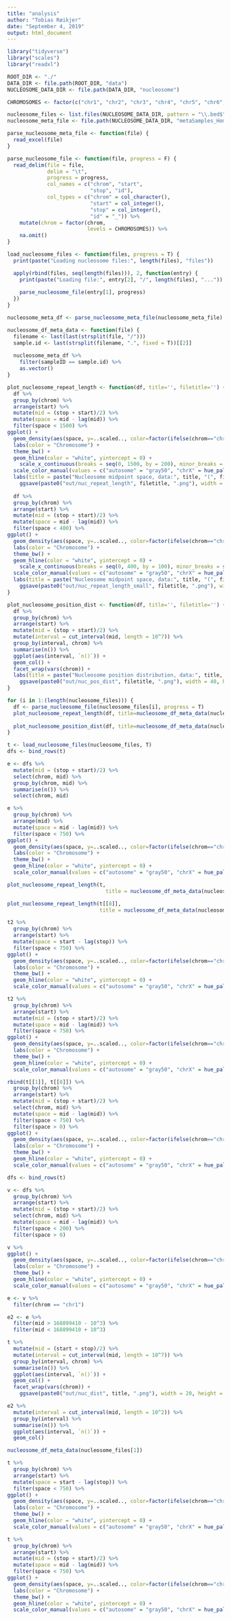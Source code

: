 ---
title: "analysis"
author: "Tobias Røikjer"
date: "September 4, 2019"
output: html_document
---

```{r}
library("tidyverse")
library("scales")
library("readxl")

ROOT_DIR <- "./"
DATA_DIR <- file.path(ROOT_DIR, "data")
NUCLEOSOME_DATA_DIR <- file.path(DATA_DIR, "nucleosome")

CHROMOSOMES <- factor(c("chr1", "chr2", "chr3", "chr4", "chr5", "chr6", "chr7", "chr8", "chr9", "chr10", "chr11", "chr12", "chr13", "chr14", "chr15", "chr16", "chr17", "chr18", "chr19", "chr20", "chr21", "chrX", "chrY"))

```

```{r}
nucleosome_files <- list.files(NUCLEOSOME_DATA_DIR, pattern = "\\.bed$", full.names = T)
nucleosome_meta_file <- file.path(NUCLEOSOME_DATA_DIR, "metaSamples_Homo_sapiens.xlsx")
```

```{r}
parse_nucleosome_meta_file <- function(file) {
  read_excel(file)
}

parse_nucleosome_file <- function(file, progress = F) {
  read_delim(file = file,
             delim = "\t",
             progress = progress,
             col_names = c("chrom", "start",
                           "stop", "id"),
             col_types = c("chrom" = col_character(),
                           "start" = col_integer(),
                           "stop" = col_integer(),
                           "id" = "_")) %>%
    mutate(chrom = factor(chrom,
                          levels = CHROMOSOMES)) %>%
    na.omit()
}

load_nucleosome_files <- function(files, progress = T) {
  print(paste("Loading nucleosome files:", length(files), "files"))

  apply(rbind(files, seq(length(files))), 2, function(entry) {
    print(paste("Loading file:", entry[2], "/", length(files), "..."))
    
    parse_nucleosome_file(entry[1], progress)
  })
}
```

```{r}
nucleosome_meta_df <- parse_nucleosome_meta_file(nucleosome_meta_file)

nucleosome_df_meta_data <- function(file) {
  filename <- last(last(strsplit(file, "/")))
  sample.id <- last(strsplit(filename, ".", fixed = T))[[2]]
  
  nucleosome_meta_df %>%
    filter(sampleID == sample.id) %>%
    as.vector()
}
```

```{r}
plot_nucleosome_repeat_length <- function(df, title='', filetitle='') {
  df %>%
  group_by(chrom) %>%
  arrange(start) %>%
  mutate(mid = (stop + start)/2) %>%
  mutate(space = mid - lag(mid)) %>%
  filter(space < 1500) %>%
ggplot() +
  geom_density(aes(space, y=..scaled.., color=factor(ifelse(chrom=="chrX", "chrX", ifelse(chrom=="chrY", "chrY", "autosome"))), group=chrom)) +
  labs(color = "Chromosome") +
  theme_bw() +
  geom_hline(color = "white", yintercept = 0) +
    scale_x_continuous(breaks = seq(0, 1500, by = 200), minor_breaks = seq(0, 1500, by = 50)) +
  scale_color_manual(values = c("autosome" = "gray50", "chrX" = hue_pal()(2)[1], "chrY" = hue_pal()(2)[2])) +
  labs(title = paste("Nucleosome midpoint space, data:", title, "(", filetitle, ")")) +
    ggsave(paste0("out/nuc_repeat_length", filetitle, ".png"), width = 20, height = 10, units = "cm")
  
  df %>%
  group_by(chrom) %>%
  arrange(start) %>%
  mutate(mid = (stop + start)/2) %>%
  mutate(space = mid - lag(mid)) %>%
  filter(space < 400) %>%
ggplot() +
  geom_density(aes(space, y=..scaled.., color=factor(ifelse(chrom=="chrX", "chrX", ifelse(chrom=="chrY", "chrY", "autosome"))), group=chrom)) +
  labs(color = "Chromosome") +
  theme_bw() +
  geom_hline(color = "white", yintercept = 0) +
    scale_x_continuous(breaks = seq(0, 400, by = 100), minor_breaks = seq(0, 400, by = 20)) +
  scale_color_manual(values = c("autosome" = "gray50", "chrX" = hue_pal()(2)[1], "chrY" = hue_pal()(2)[2])) +
  labs(title = paste("Nucleosome midpoint space, data:", title, "(", filetitle, ")")) +
    ggsave(paste0("out/nuc_repeat_length_small", filetitle, ".png"), width = 20, height = 10, units = "cm")
}

plot_nucleosome_position_dist <- function(df, title='', filetitle='') {
  df %>%
  group_by(chrom) %>%
  arrange(start) %>%
  mutate(mid = (stop + start)/2) %>%
  mutate(interval = cut_interval(mid, length = 10^7)) %>%
  group_by(interval, chrom) %>%
  summarise(n()) %>%
  ggplot(aes(interval, `n()`)) +
  geom_col() +
  facet_wrap(vars(chrom)) +
  labs(title = paste("Nucleosome position distribution, data:", title, "(", filetitle, ")")) +
    ggsave(paste0("out/nuc_pos_dist", filetitle, ".png"), width = 40, height = 40, units = "cm")
}
```

```{r}
for (i in 1:(length(nucleosome_files))) {
  df <- parse_nucleosome_file(nucleosome_files[i], progress = T)
  plot_nucleosome_repeat_length(df, title=nucleosome_df_meta_data(nucleosome_files[[i]])$sampleDescription, filetitle=nucleosome_df_meta_data(nucleosome_files[[i]])$sampleID)
  
  plot_nucleosome_position_dist(df, title=nucleosome_df_meta_data(nucleosome_files[[i]])$sampleDescription, filetitle=nucleosome_df_meta_data(nucleosome_files[[i]])$sampleID)
}
```

```{r}
t <- load_nucleosome_files(nucleosome_files, T)
dfs <- bind_rows(t)

e <- dfs %>%
  mutate(mid = (stop + start)/2) %>%
  select(chrom, mid) %>%
  group_by(chrom, mid) %>%
  summarise(n()) %>%
  select(chrom, mid)

e %>%
  group_by(chrom) %>%
  arrange(mid) %>%
  mutate(space = mid - lag(mid)) %>%
  filter(space < 750) %>%
ggplot() +
  geom_density(aes(space, y=..scaled.., color=factor(ifelse(chrom=="chrX", "chrX", ifelse(chrom=="chrY", "chrY", "autosome"))), group=chrom)) +
  labs(color = "Chromosome") +
  theme_bw() +
  geom_hline(color = "white", yintercept = 0) +
  scale_color_manual(values = c("autosome" = "gray50", "chrX" = hue_pal()(2)[1], "chrY" = hue_pal()(2)[2]))
```

```{r}
plot_nucleosome_repeat_length(t,
                                title = nucleosome_df_meta_data(nucleosome_files[[1]])$sampleDescription)
```

```{r}
plot_nucleosome_repeat_length(t[[8]],
                              title = nucleosome_df_meta_data(nucleosome_files[[8]])$sampleDescription)
```

```{r}
t2 %>%
  group_by(chrom) %>%
  arrange(start) %>%
  mutate(space = start - lag(stop)) %>%
  filter(space < 750) %>%
ggplot() +
  geom_density(aes(space, y=..scaled.., color=factor(ifelse(chrom=="chrX", "chrX", ifelse(chrom=="chrY", "chrY", "autosome"))), group=chrom)) +
  labs(color = "Chromosome") +
  theme_bw() +
  geom_hline(color = "white", yintercept = 0) +
  scale_color_manual(values = c("autosome" = "gray50", "chrX" = hue_pal()(2)[1], "chrY" = hue_pal()(2)[2]))

t2 %>%
  group_by(chrom) %>%
  arrange(start) %>%
  mutate(mid = (stop + start)/2) %>%
  mutate(space = mid - lag(mid)) %>%
  filter(space < 750) %>%
ggplot() +
  geom_density(aes(space, y=..scaled.., color=factor(ifelse(chrom=="chrX", "chrX", ifelse(chrom=="chrY", "chrY", "autosome"))), group=chrom)) +
  labs(color = "Chromosome") +
  theme_bw() +
  geom_hline(color = "white", yintercept = 0) +
  scale_color_manual(values = c("autosome" = "gray50", "chrX" = hue_pal()(2)[1], "chrY" = hue_pal()(2)[2]))
```


```{r}
rbind(t[[1]], t[[8]]) %>%
  group_by(chrom) %>%
  arrange(start) %>%
  mutate(mid = (stop + start)/2) %>%
  select(chrom, mid) %>%
  mutate(space = mid - lag(mid)) %>%
  filter(space < 750) %>%
  filter(space > 0) %>%
ggplot() +
  geom_density(aes(space, y=..scaled.., color=factor(ifelse(chrom=="chrX", "chrX", ifelse(chrom=="chrY", "chrY", "autosome"))), group=chrom)) +
  labs(color = "Chromosome") +
  theme_bw() +
  geom_hline(color = "white", yintercept = 0) +
  scale_color_manual(values = c("autosome" = "gray50", "chrX" = hue_pal()(2)[1], "chrY" = hue_pal()(2)[2]))

```


```{r}
dfs <- bind_rows(t)

v <- dfs %>%
  group_by(chrom) %>%
  arrange(start) %>%
  mutate(mid = (stop + start)/2) %>%
  select(chrom, mid) %>%
  mutate(space = mid - lag(mid)) %>%
  filter(space < 200) %>%
  filter(space > 0)

v %>%
ggplot() +
  geom_density(aes(space, y=..scaled.., color=factor(ifelse(chrom=="chrX", "chrX", ifelse(chrom=="chrY", "chrY", "autosome"))), group=chrom)) +
  labs(color = "Chromosome") +
  theme_bw() +
  geom_hline(color = "white", yintercept = 0) +
  scale_color_manual(values = c("autosome" = "gray50", "chrX" = hue_pal()(2)[1], "chrY" = hue_pal()(2)[2]))

```

```{r}
e <- v %>%
  filter(chrom == "chr1")

e2 <- e %>%
  filter(mid > 168899410 - 10^3) %>%
  filter(mid < 168899410 + 10^3)
```

```{r}
t %>%
  mutate(mid = (start + stop)/2) %>%
  mutate(interval = cut_interval(mid, length = 10^7)) %>%
  group_by(interval, chrom) %>%
  summarise(n()) %>%
  ggplot(aes(interval, `n()`)) +
  geom_col() +
  facet_wrap(vars(chrom)) +
    ggsave(paste0("out/nuc_dist", title, ".png"), width = 20, height = 10, units = "cm")
```

```{r}
e2 %>%
  mutate(interval = cut_interval(mid, length = 10^2)) %>%
  group_by(interval) %>%
  summarise(n()) %>%
  ggplot(aes(interval, `n()`)) +
  geom_col()
```

```{r}
nucleosome_df_meta_data(nucleosome_files[1])
```

```{r}
t %>%
  group_by(chrom) %>%
  arrange(start) %>%
  mutate(space = start - lag(stop)) %>%
  filter(space < 750) %>%
ggplot() +
  geom_density(aes(space, y=..scaled.., color=factor(ifelse(chrom=="chrX", "chrX", ifelse(chrom=="chrY", "chrY", "autosome"))), group=chrom)) +
  labs(color = "Chromosome") +
  theme_bw() +
  geom_hline(color = "white", yintercept = 0) +
  scale_color_manual(values = c("autosome" = "gray50", "chrX" = hue_pal()(2)[1], "chrY" = hue_pal()(2)[2]))

t %>%
  group_by(chrom) %>%
  arrange(start) %>%
  mutate(mid = (stop + start)/2) %>%
  mutate(space = mid - lag(mid)) %>%
  filter(space < 750) %>%
ggplot() +
  geom_density(aes(space, y=..scaled.., color=factor(ifelse(chrom=="chrX", "chrX", ifelse(chrom=="chrY", "chrY", "autosome"))), group=chrom)) +
  labs(color = "Chromosome") +
  theme_bw() +
  geom_hline(color = "white", yintercept = 0) +
  scale_color_manual(values = c("autosome" = "gray50", "chrX" = hue_pal()(2)[1], "chrY" = hue_pal()(2)[2]))
```